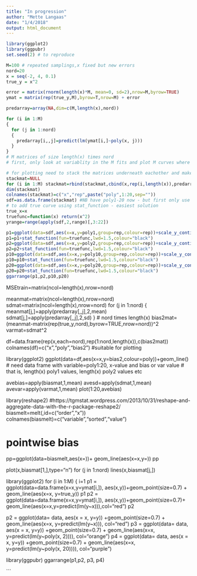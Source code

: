 ```yaml
---
title: "In progression"
author: "Mette Langaas"
date: "1/4/2018"
output: html_document
---
```


```r
library(ggplot2)
library(ggpubr)
set.seed(2) # to reproduce

M=100 # repeated samplings,x fixed but new errors
nord=20
x = seq(-2, 4, 0.1)
true_y = x^2

error = matrix(rnorm(length(x)*M, mean=0, sd=2),nrow=M,byrow=TRUE)
ymat = matrix(rep(true_y,M),byrow=T,nrow=M) + error

predarray=array(NA,dim=c(M,length(x),nord))

for (i in 1:M)
{
  for (j in 1:nord)
  {
    predarray[i,,j]=predict(lm(ymat[i,]~poly(x, j)))
  }
}
# M matrices of size length(x) times nord
# first, only look at variablity in the M fits and plot M curves where we had 1

# for plotting need to stack the matrices underneath eachother and make new variable "rep"
stackmat=NULL
for (i in 1:M) stackmat=rbind(stackmat,cbind(x,rep(i,length(x)),predarray[i,,]))
dim(stackmat)
colnames(stackmat)=c("x","rep",paste("poly",1:20,sep=""))
sdf=as.data.frame(stackmat) #NB have poly1-20 now - but first only use 1,2,20
# to add true curve using stat_function - easiest solution
true_x=x
truefunc=function(x) return(x^2)
yrange=range(apply(sdf,2,range)[,3:22])

p1=ggplot(data=sdf,aes(x=x,y=poly1,group=rep,colour=rep))+scale_y_continuous(limits=yrange)+geom_line()
p1=p1+stat_function(fun=truefunc,lwd=1.5,colour="black")
p2=ggplot(data=sdf,aes(x=x,y=poly2,group=rep,colour=rep))+scale_y_continuous(limits=yrange)+geom_line()
p2=p2+stat_function(fun=truefunc,lwd=1.5,colour="black")
p10=ggplot(data=sdf,aes(x=x,y=poly10,group=rep,colour=rep))+scale_y_continuous(limits=yrange)+geom_line()
p10=p10+stat_function(fun=truefunc,lwd=1.5,colour="black")
p20=ggplot(data=sdf,aes(x=x,y=poly20,group=rep,colour=rep))+scale_y_continuous(limits=yrange)+geom_line()
p20=p20+stat_function(fun=truefunc,lwd=1.5,colour="black")
ggarrange(p1,p2,p10,p20)
```





MSEtrain=matrix(ncol=length(x),nrow=nord)

meanmat=matrix(ncol=length(x),nrow=nord)
sdmat=matrix(ncol=length(x),nrow=nord)
for (j in 1:nord)
{
  meanmat[j,]=apply(predarray[,,j],2,mean)
  sdmat[j,]=apply(predarray[,,j],2,sd)
}
# nord times length(x)
bias2mat=(meanmat-matrix(rep(true_y,nord),byrow=TRUE,nrow=nord))^2
varmat=sdmat^2

df=data.frame(rep(x,each=nord),rep(1:nord,length(x)),c(bias2mat))
colnames(df)=c("x","poly","bias2") #suitable for plotting

library(ggplot2)
ggplot(data=df,aes(x=x,y=bias2,colour=poly))+geom_line()
# need data frame with variable=poly1:20, x-value and bias or var value
# that is, length(x) poly1 values, length(x) poly2 values etc

avebias=apply(biasmat,1,mean)
avesd=apply(sdmat,1,mean)
avevar=apply(varmat,1,mean)
plot(1:20,avebias)


library(reshape2)
#https://tgmstat.wordpress.com/2013/10/31/reshape-and-aggregate-data-with-the-r-package-reshape2/
biasmelt=melt(,id=c("order","x"))
colnames(biasmelt)=c("variable","sorted","value")

# pointwise bias
pp=ggplot(data=biasmelt,aes(x=))+
  geom_line(aes(x=x,y=))
pp
  
plot(x,biasmat[1,],type="n")
for (j in 1:nord) lines(x,biasmat[j,])

library(ggplot2)
for (i in 1:M)
{
i=1
  p1 = ggplot(data=data.frame(x=x,y=ymat[i,]), aes(x,y))+geom_point(size=0.7) + geom_line(aes(x=x, y=true_y))
p1
p2 = ggplot(data=data.frame(x=x,y=ymat[i,]), aes(x,y))+geom_point(size=0.7)+
  geom_line(aes(x=x,y=predict(lm(y~x))),col="red")
p2

p2 = ggplot(data= data, aes(x = x, y=y)) +geom_point(size=0.7) + geom_line(aes(x=x, y=predict(lm(y~x))), col="red")
p3 =  ggplot(data= data, aes(x = x, y=y)) +geom_point(size=0.7) + geom_line(aes(x=x, y=predict(lm(y~poly(x, 2)))), col="orange")
p4 =    ggplot(data= data, aes(x = x, y=y)) +geom_point(size=0.7) + geom_line(aes(x=x, y=predict(lm(y~poly(x, 20)))), col="purple")

library(ggpubr)
ggarrange(p1,p2, p3, p4)

```